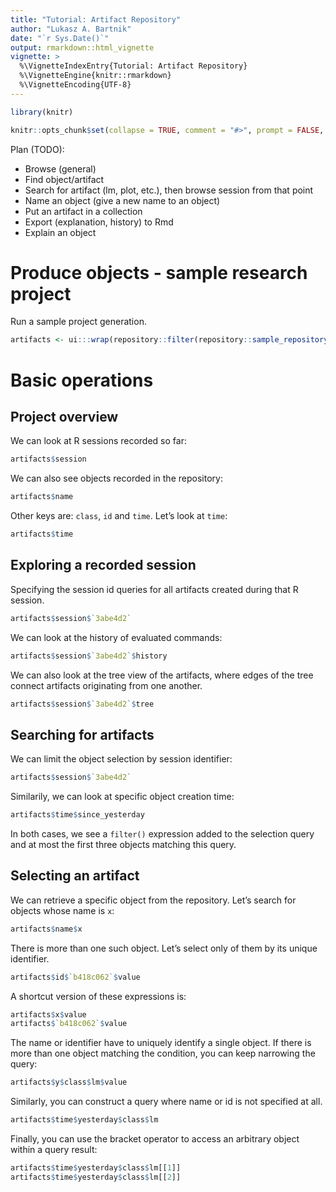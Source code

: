 ```yaml
---
title: "Tutorial: Artifact Repository"
author: "Lukasz A. Bartnik"
date: "`r Sys.Date()`"
output: rmarkdown::html_vignette
vignette: >
  %\VignetteIndexEntry{Tutorial: Artifact Repository}
  %\VignetteEngine{knitr::rmarkdown}
  %\VignetteEncoding{UTF-8}
---
```


```r
library(knitr)

knitr::opts_chunk$set(collapse = TRUE, comment = "#>", prompt = FALSE, echo = TRUE)
```

Plan (TODO):

  * Browse (general)
  * Find object/artifact
  * Search for artifact (lm, plot, etc.), then browse session from that point
  * Name an object (give a new name to an object)
  * Put an artifact in a collection
  * Export (explanation, history) to Rmd
  * Explain an object



# Produce objects - sample research project

Run a sample project generation.


```r
artifacts <- ui:::wrap(repository::filter(repository::sample_repository(), isTRUE(artifact)))
```

# Basic operations

## Project overview

We can look at R sessions recorded so far:

```r
artifacts$session
```

We can also see objects recorded in the repository:

```r
artifacts$name
```

Other keys are: `class`, `id` and `time`. Let's look at `time`:

```r
artifacts$time
```

## Exploring a recorded session

Specifying the session id queries for all artifacts created during
that R session.

```r
artifacts$session$`3abe4d2`
```


We can look at the history of evaluated commands:

```r
artifacts$session$`3abe4d2`$history
```


We can also look at the tree view of the artifacts, where edges of the
tree connect artifacts originating from one another.


```r
artifacts$session$`3abe4d2`$tree
```


## Searching for artifacts

We can limit the object selection by session identifier:

```r
artifacts$session$`3abe4d2`
```

Similarily, we can look at specific object creation time:

```r
artifacts$time$since_yesterday
```

In both cases, we see a `filter()` expression added to the selection
query and at most the first three objects matching this query.


## Selecting an artifact

We can retrieve a specific object from the repository. Let's search for
objects whose name is `x`:

```r
artifacts$name$x
```


There is more than one such object. Let's select only of them by its
unique identifier.

```r
artifacts$id$`b418c062`$value
```


A shortcut version of these expressions is:

```r
artifacts$x$value
artifacts$`b418c062`$value
```

The name or identifier have to uniquely identify a single object. If
there is more than one object matching the condition, you can keep
narrowing the query:

```r
artifacts$y$class$lm$value
```

Similarly, you can construct a query where name or id is not specified
at all.

```r
artifacts$time$yesterday$class$lm
```

Finally, you can use the bracket operator to access an arbitrary
object within a query result:

```r
artifacts$time$yesterday$class$lm[[1]]
artifacts$time$yesterday$class$lm[[2]]
```
